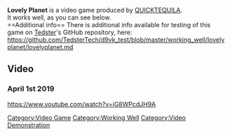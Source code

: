 <strong>Lovely Planet</strong> is a video game produced by [[QUICKTEQUILA]].
<br />
It works well, as you can see below.
<br />
==Additional info==
There is additional info available for testing of this game on [[User:Tedster|Tedster]]'s GitHub repository, here:
<br />
https://github.com/TedsterTech/d9vk_test/blob/master/working_well/lovelyplanet/lovelyplanet.md

==Video==
===April 1st 2019===
<youtube>https://www.youtube.com/watch?v=iG8WPcdJH9A</youtube>

[[Category:Video Game]]
[[Category:Working Well]]
[[Category:Video Demonstration]]
